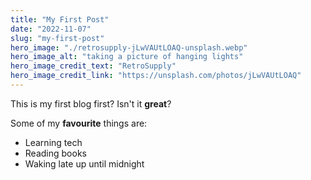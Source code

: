 ```yaml
---
title: "My First Post"
date: "2022-11-07"
slug: "my-first-post"
hero_image: "./retrosupply-jLwVAUtLOAQ-unsplash.webp"
hero_image_alt: "taking a picture of hanging lights"
hero_image_credit_text: "RetroSupply"
hero_image_credit_link: "https://unsplash.com/photos/jLwVAUtLOAQ"
---
```


This is my first blog first? Isn't it **great**?

Some of my **favourite** things are:

- Learning tech
- Reading books
- Waking late up until midnight

